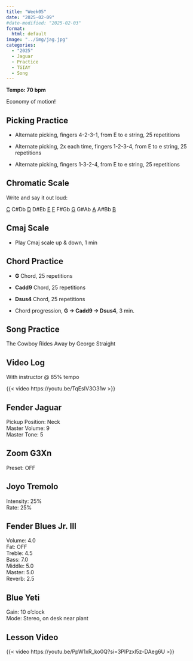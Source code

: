 ```yaml
---
title: "Week05"
date: "2025-02-09"
#date-modified: "2025-02-03"
format: 
  html: default
image: "../img/jag.jpg"
categories:
  - "2025"
  - Jaguar
  - Practice
  - TGIAY
  - Song
---
```


**Tempo: 70 bpm**

Economy of motion!

## Picking Practice

-   Alternate picking, fingers 4-2-3-1, from E to e string, 25 repetitions

-   Alternate picking, 2x each time, fingers 1-2-3-4, from E to e string, 25 repetitions

-   Alternate picking, fingers 1-3-2-4, from E to e string, 25 repetitions

## Chromatic Scale

Write and say it out loud:

[C]{.underline} C#Db [D]{.underline} D#Eb [E]{.underline} [F]{.underline} F#Gb [G]{.underline} G#Ab [A]{.underline} A#Bb [B]{.underline}

## Cmaj Scale

-   Play Cmaj scale up & down, 1 min

## Chord Practice

-   **G** Chord, 25 repetitions

-   **Cadd9** Chord, 25 repetitions

-   **Dsus4** Chord, 25 repetitions

-   Chord progression, **G → Cadd9 → Dsus4**, 3 min.

## Song Practice

The Cowboy Rides Away by George Straight

## Video Log

With instructor \@ 85% tempo

{{< video https://youtu.be/TqEsIV3O31w >}}

## Fender Jaguar

Pickup Position: Neck\
Master Volume: 9\
Master Tone: 5

## Zoom G3Xn

Preset: OFF

## Joyo Tremolo

Intensity: 25%\
Rate: 25%

## Fender Blues Jr. III

Volume: 4.0\
Fat: OFF\
Treble: 4.5\
Bass: 7.0\
Middle: 5.0\
Master: 5.0\
Reverb: 2.5

## Blue Yeti

Gain: 10 o'clock\
Mode: Stereo, on desk near plant

## Lesson Video

{{< video https://youtu.be/PpW1xR_ko0Q?si=3PIPzxl5z-DAeg6U >}}